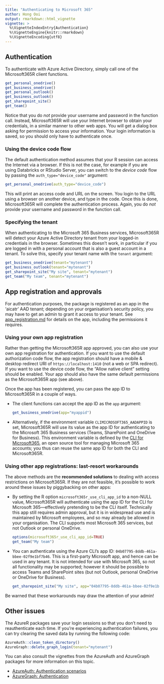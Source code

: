 ```yaml
---
title: "Authenticating to Microsoft 365"
author: Hong Ooi
output: rmarkdown::html_vignette
vignette: >
  %\VignetteIndexEntry{Authentication}
  %\VignetteEngine{knitr::rmarkdown}
  %\VignetteEncoding{utf8}
---
```


## Authentication

To authenticate with Azure Active Directory, simply call one of the Microsoft365R client functions.

```r
get_personal_onedrive()
get_business_onedrive()
get_personal_outlook()
get_business_outlook()
get_sharepoint_site()
get_team()
```

Notice that you do _not_ provide your username and password in the function call. Instead, Microsoft365R will use your Internet browser to obtain your credentials, in a similar manner to other web apps. You will get a dialog box asking for permission to access your information. Your login information is saved, so you should only have to authenticate once.

### Using the device code flow

The default authentication method assumes that your R session can access the Internet via a browser. If this is not the case, for example if you are using Databricks or RStudio Server, you can switch to the _device code_ flow by passing the `auth_type="device_code"` argument:

```r
get_personal_onedrive(auth_type="device_code")
```

This will print an access code and URL on the screen. You login to the URL using a browser on another device, and type in the code. Once this is done, Microsoft365R will complete the authentication process. Again, you do _not_ provide your username and password in the function call.

### Specifying the tenant

When authenticating to the Microsoft 365 Business services, Microsoft365R will detect your Azure Active Directory tenant from your logged-in credentials in the browser. Sometimes this doesn't work, in particular if you are logged in with a personal account that is also a guest account in a tenant. To solve this, specify your tenant name with the `tenant` argument:

```r
get_business_onedrive(tenant="mytenant")
get_business_outlook(tenant="mytenant")
get_sharepoint_site("My site", tenant="mytenant")
get_team("My team", tenant="mytenant")
```

## App registration and approvals

For authentication purposes, the package is registered as an app in the 'aicatr' AAD tenant; depending on your organisation's security policy, you may have to get an admin to grant it access to your tenant. See [app_registration.md](https://github.com/Azure/Microsoft365R/blob/master/inst/app_registration.md) for details on the app, including the permissions it requires.

### Using your own app registration

Rather than getting the Microsoft365R app approved, you can also use your own app registration for authentication. If you want to use the default authorization code flow, the app registration should have a mobile & desktop redirect URI of `https://localhost:1410` (not a web or SPA redirect). If you want to use the device code flow, the "Allow native client" setting should be enabled. Your app should also have the same default permissions as the Microsoft365R app (see above).

Once the app has been registered, you can pass the app ID to Microsoft365R in a couple of ways.

- The client functions can accept the app ID as the `app` argument:

  ```r
  get_business_onedrive(app="myappid")
  ```

- Alternatively, if the environment variable `CLIMICROSOFT365_AADAPPID` is set, Microsoft365R will use its value as the app ID for authenticating to the Microsoft 365 Business services (Teams, SharePoint and OneDrive for Business). This environment variable is defined by the [CLI for Microsoft365](https://pnp.github.io/cli-microsoft365/), an open source tool for managing Microsoft 365 accounts; you thus can reuse the same app ID for both the CLI and Microsoft365R.

### Using other app registrations: last-resort workarounds

The above methods are the **recommended solutions** to dealing with access restrictions on Microsoft365R. If they are not feasible, it's possible to work around these issues by piggybacking on other apps:

- By setting the R option `microsoft365r_use_cli_app_id` to a non-NULL value, Microsoft365R will authenticate using the app ID for the CLI for Microsoft 365---effectively pretending to be the CLI itself. Technically this app still requires admin approval, but it is in widespread use and is maintained by Microsoft employees, and so may already be allowed in your organisation. The CLI supports most Microsoft 365 services, but not Outlook or personal OneDrive.

  ```r
  options(microsoft365r_use_cli_app_id=TRUE)
  get_team("My team")
  ```

- You can authenticate using the Azure CLI's app ID: `04b07795-8ddb-461a-bbee-02f9e1bf7b46`. This is a first-party Microsoft app, and hence can be used in any tenant. It is not intended for use with Microsoft 365, so not all functionality may be supported; however it should be possible to access Teams and SharePoint sites (but not Outlook, personal OneDrive or OneDrive for Business).

  ```r
  get_sharepoint_site("My site", app="04b07795-8ddb-461a-bbee-02f9e1bf7b46")
  ```

Be warned that these workarounds may draw the attention of your admin!

## Other issues

The AzureR packages save your login sessions so that you don't need to reauthenticate each time. If you're experiencing authentication failures, you can try clearing the saved data by running the following code:

```r
AzureAuth::clean_token_directory()
AzureGraph::delete_graph_login(tenant="mytenant")
```

You can also consult the vignettes from the AzureAuth and AzureGraph packages for more information on this topic.

- [AzureAuth: Authentication scenarios](https://cran.r-project.org/package=AzureAuth/vignettes/scenarios.html)
- [AzureGraph: Authentication](https://cran.r-project.org/package=AzureGraph/vignettes/auth.html)

